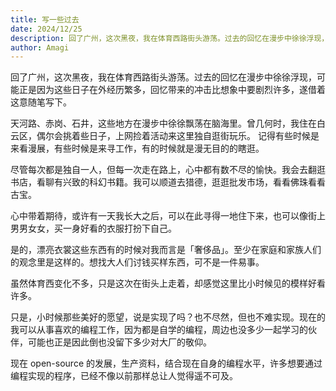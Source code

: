 ```yaml
---
title: 写一些过去
date: 2024/12/25
description: 回了广州，这次黑夜，我在体育西路街头游荡。过去的回忆在漫步中徐徐浮现，可能正是因为这些日子在外经历繁多，回忆带来的冲击比想象中要剧烈许多，遂借着这意随笔写下。
author: Amagi
---
```


回了广州，这次黑夜，我在体育西路街头游荡。过去的回忆在漫步中徐徐浮现，可能正是因为这些日子在外经历繁多，回忆带来的冲击比想象中要剧烈许多，遂借着这意随笔写下。

天河路、赤岗、石井，这些地方在漫步中徐徐飘荡在脑海里。曾几何时，我住在白云区，偶尔会挑着些日子，上网捡着活动来这里独自逛街玩乐。
记得有些时候是来看漫展，有些时候是来寻工作，有的时候就是漫无目的的瞎逛。

尽管每次都是独自一人，但每一次走在路上，心中都有数不尽的愉快。我会去翻逛书店，看聊有兴致的科幻书籍。我可以顺道去猎德，逛逛批发市场，看看佛珠看看古宝。

心中带着期待，或许有一天我长大之后，可以在此寻得一地住下来，也可以像街上男男女女，买一身好看的衣服打扮下自己。

是的，漂亮衣裳这些东西有的时候对我而言是「奢侈品」。至少在家庭和家族人们的观念里是这样的。想找大人们讨钱买样东西，可不是一件易事。

虽然体育西变化不多，只是这次在街头上走着，却感觉这里比小时候见的模样好看许多。

只是，小时候那些美好的愿望，说是实现了吗？也不尽然，但也不难实现。现在的我可以从事喜欢的编程工作，因为都是自学的编程，周边也没多少一起学习的伙伴，可能也正是因此倒也没留下多少对大厂的敬仰。

现在 open-source 的发展，生产资料，结合现在自身的编程水平，许多想要通过编程实现的程序，已经不像以前那样总让人觉得遥不可及。

